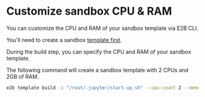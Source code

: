 # Customize sandbox CPU & RAM
You can customize the CPU and RAM of your sandbox template via E2B CLI.

You'll need to create a sandbox [template first](/docs/sandbox-template).

During the build step, you can specify the CPU and RAM of your sandbox template.

The following command will create a sandbox template with 2 CPUs and 2GB of RAM.
<CodeGroup isTerminalCommand>
```bash
e2b template build -c "/root/.jupyter/start-up.sh" --cpu-count 2 --memory-mb 2048
```
</CodeGroup>
